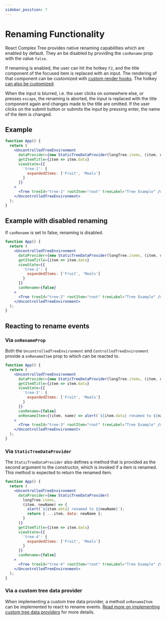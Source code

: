 ```yaml
---
sidebar_position: 7
---
```


# Renaming Functionality

React Complex Tree provides native renaming capabilities which are enabled by default. They an be disabled
by providing the `canRename` prop with the value `false`.

If renaming is enabled, the user can hit the hotkey `F2`, and the title component of the focused item
is replaced with an input. The rendering of that component can be customized with
[custom render hooks](/docs/guides/rendering). The hotkey [can also be customized](/docs/guides/keyboard).

When the input is blurred, i.e. the user clicks on somewhere else, or presses `escape`, the renaming is aborted,
the input is replaced with the title component again and changes made to the title are omitted. If the user clicks
on the submit button or submits the input by pressing enter, the name of the item is changed.

## Example

```jsx live
function App() {
  return (
    <UncontrolledTreeEnvironment
      dataProvider={new StaticTreeDataProvider(longTree.items, (item, data) => ({ ...item, data }))}
      getItemTitle={item => item.data}
      viewState={{
        'tree-1': {
          expandedItems: ['Fruit', 'Meals']
        }
      }}
    >
      <Tree treeId="tree-1" rootItem="root" treeLabel="Tree Example" />
    </UncontrolledTreeEnvironment>
  );
}
```

## Example with disabled renaming

If `canRename` is set to false, renaming is disabled.

```jsx live
function App() {
  return (
    <UncontrolledTreeEnvironment
      dataProvider={new StaticTreeDataProvider(longTree.items, (item, data) => ({ ...item, data }))}
      getItemTitle={item => item.data}
      viewState={{
        'tree-2': {
          expandedItems: ['Fruit', 'Meals']
        }
      }}
      canRename={false}
    >
      <Tree treeId="tree-2" rootItem="root" treeLabel="Tree Example" />
    </UncontrolledTreeEnvironment>
  );
}
```

## Reacting to rename events

### Via `onRenameProp`

Both the `UncontrolledTreeEnvironment` and `ControlledTreeEnvironment` provide a `onRenameItem` prop
to which can be reacted to.

```jsx live
function App() {
  return (
    <UncontrolledTreeEnvironment
      dataProvider={new StaticTreeDataProvider(longTree.items, (item, data) => ({ ...item, data }))}
      getItemTitle={item => item.data}
      viewState={{
        'tree-3': {
          expandedItems: ['Fruit', 'Meals']
        }
      }}
      canRename={false}
      onRenameItem={(item, name) => alert(`${item.data} renamed to ${name}`)}
    >
      <Tree treeId="tree-3" rootItem="root" treeLabel="Tree Example" />
    </UncontrolledTreeEnvironment>
  );
}
```

### Via `StaticTreeDataProvider`

The `StaticTreeDataProvider` also defines a method that is provided as the second argument to the constructor,
which is invoked if a item is renamed. This method is expected to return the renamed item.

```jsx live
function App() {
  return (
    <UncontrolledTreeEnvironment
      dataProvider={new StaticTreeDataProvider(
        longTree.items,
        (item, newName) => {
          alert(`${item.data} renamed to ${newName}`);
          return { ...item, data: newName };
        }
      )}
      getItemTitle={item => item.data}
      viewState={{
        'tree-4': {
          expandedItems: ['Fruit', 'Meals']
        }
      }}
      canRename={false}
    >
      <Tree treeId="tree-4" rootItem="root" treeLabel="Tree Example" />
    </UncontrolledTreeEnvironment>
  );
}
```

### Via a custom tree data provider

When implementing a custom tree data provider, a method `onRenameItem` can be implemented to react to rename
events. [Read more on implementing custom tree data providers](/docs/guides/custom-data-provider)
for more details.